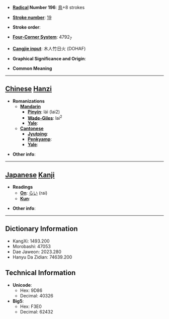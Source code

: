 * '''[[Wiktionary:Chinese radical index| Radical]] Number 196''': [[Wiktionary:Chinese radical index 鳥|鳥]]+8 strokes

* '''[[Wiktionary:Chinese total strokes index|Stroke number]]''': [[Wiktionary:Chinese total strokes index 19|19]]

* '''Stroke order''': 

* '''[[Wiktionary:Chinese four corner index|Four-Corner System]]''': 4792<sub>7</sub>

* '''[[Wiktionary:Chinese Cangjie index|Cangjie input]]''': 木人竹日火 (DOHAF)

* '''Graphical Significance and Origin''': 

* '''Common Meaning'''

----

== [[Chinese]] [[Hanzi]] ==

* '''Romanizations'''
** '''[[Mandarin]]'''
*** '''[[Pinyin]]''': lái (lai2)
*** '''[[Wade-Giles]]''': lai<sup>2</sup>
*** '''[[Yale]]''': 
** '''[[Cantonese]]'''
*** '''[[Jyutping]]''':
*** '''[[Penkyamp]]''': 
*** '''[[Yale]]''': 

* '''Other info''': 

----

== [[Japanese]] [[Kanji]] ==

* '''Readings'''
** '''[[On]]''': [[らい]] (rai)
** '''[[Kun]]''': 

* '''Other info''':  

----

== Dictionary Information ==

* KangXi: 1493.200
* Morobashi: 47053
* Dae Jaweon: 2023.280
* Hanyu Da Zidian: 74639.200

== Technical Information ==

* '''Unicode''':
** Hex: 9D86
** Decimal: 40326
* '''Big5''':
** Hex: F3E0
** Decimal: 62432